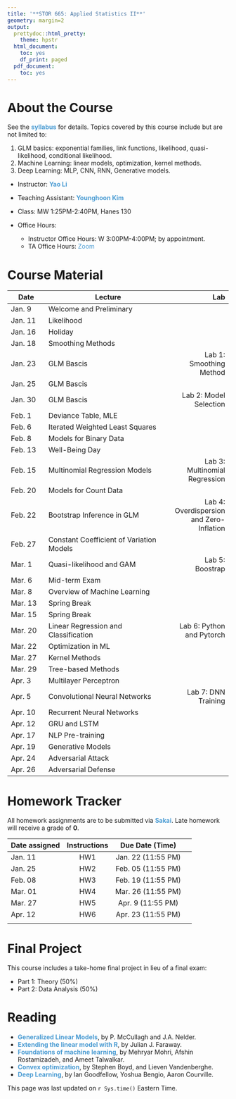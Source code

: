 ```yaml
---
title: '**STOR 665: Applied Statistics II**'
geometry: margin=2
output:
  prettydoc::html_pretty:
    theme: hpstr
  html_document:
    toc: yes
    df_print: paged
  pdf_document:
    toc: yes
---
```


<style type="text/css">

div {
color: #13294B;
}

#TOC {
  color: #4B9CD3;
}

.list-group-item.active, .list-group-item.active:focus, .list-group-item.active:hover {
  color: #4B9CD3;
  background-color: #13294B;
}

a:link {
    color: #4B9CD3;
    text-decoration: none;
}

a:visited {
        text-decoration: none;
color: #4B9CD3;

}
a:hover {
color: #4B9CD3;
background-color: #13294B;
}

.main-container {
  max-width: 300px;
  margin-left: auto;
  margin-right: auto;
}

.column {
  float: left;
  width: 50%;
}

.row:after {
  content: "";
  display: table;
  clear: both;
} 

</style>

# **About the Course**

See the **[syllabus](Syllabi/syllabus.pdf)** for details. Topics covered by this course include but are not limited to:

1. GLM basics: exponential families, link functions, likelihood, quasi-likelihood, conditional likelihood.
2. Machine Learning: linear models, optimization, kernel methods.
3. Deep Learning: MLP, CNN, RNN, Generative models.

- Instructor: **[Yao Li](https://liyao880.github.io/yaoli/)**

- Teaching Assistant: **[Younghoon Kim](https://stor.unc.edu/people/graduate-students/)**
    
- Class: MW 1:25PM-2:40PM, Hanes 130
    
- Office Hours:
    - Instructor Office Hours: W 3:00PM-4:00PM; by appointment.
    - TA Office Hours: [Zoom]()
    
# **Course Material**

| Date | Lecture | Lab|
|------|--------------------|-------:|
|Jan. 9| Welcome and Preliminary | |
|Jan. 11| Likelihood | |
|Jan. 16| Holiday | |
|Jan. 18| Smoothing Methods | |
|Jan. 23| GLM Bascis | Lab 1: Smoothing Method |
|Jan. 25| GLM Bascis | |
|Jan. 30| GLM Bascis | Lab 2: Model Selection|
|Feb. 1| Deviance Table, MLE | |
|Feb. 6| Iterated Weighted Least Squares | |
|Feb. 8| Models for Binary Data| |
|Feb. 13| Well-Being Day| |
|Feb. 15| Multinomial Regression Models| Lab 3: Multinomial Regression|
|Feb. 20| Models for Count Data| |
|Feb. 22| Bootstrap Inference in GLM|Lab 4: Overdispersion and Zero-Inflation |
|Feb. 27| Constant Coefficient of Variation Models||
|Mar. 1| Quasi-likelihood and GAM|Lab 5: Boostrap|
|Mar. 6| Mid-term Exam||
|Mar. 8| Overview of Machine Learning||
|Mar. 13| Spring Break||
|Mar. 15| Spring Break||
|Mar. 20| Linear Regression and Classification|Lab 6: Python and Pytorch|
|Mar. 22| Optimization in ML||
|Mar. 27| Kernel Methods||
|Mar. 29| Tree-based Methods||
|Apr. 3| Multilayer Perceptron||
|Apr. 5| Convolutional Neural Networks| Lab 7: DNN Training|
|Apr. 10| Recurrent Neural Networks||
|Apr. 12| GRU and LSTM ||
|Apr. 17| NLP Pre-training||
|Apr. 19| Generative Models||
|Apr. 24| Adversarial Attack||
|Apr. 26| Adversarial Defense||

# **Homework Tracker**

All homework assignments are to be submitted via **[Sakai](https://sakai.unc.edu/welcome/)**. Late homework will receive a grade of **0**.

| Date assigned | Instructions | Due Date (Time) |
|----------|:--------:|:-------------:|----------------:|
| Jan. 11  | HW1 |  Jan. 22 (11:55 PM) |
| Jan. 25  | HW2 |  Feb. 05 (11:55 PM) |
| Feb. 08  | HW3 |  Feb. 19 (11:55 PM) |
| Mar. 01  | HW4 |  Mar. 26 (11:55 PM) |
| Mar. 27  | HW5 |  Apr. 9 (11:55 PM) |
| Apr. 12  | HW6 |  Apr. 23 (11:55 PM) |
|          |        |           |

# **Final Project**

This course includes a take-home final project in lieu of a final exam:

- Part 1: Theory (50%)
- Part 2: Data Analysis (50%)

# **Reading**

- **[Generalized Linear Models](https://www.utstat.toronto.edu/~brunner/oldclass/2201s11/readings/glmbook.pdf)**, by P. McCullagh and J.A. Nelder. 
- **[Extending the linear model with R](https://englianhu.files.wordpress.com/2016/01/faraway-extending-the-linear-model-with-r-e28093-2006.pdf)**, by Julian J. Faraway.
- **[Foundations of machine learning](https://cs.nyu.edu/~mohri/mlbook/)**, by Mehryar Mohri, Afshin Rostamizadeh, and Ameet Talwalkar.
- **[Convex optimization](https://stanford.edu/~boyd/cvxbook/bv_cvxbook.pdf)**, by Stephen Boyd, and Lieven Vandenberghe.
- **[Deep Learning](https://www.deeplearningbook.org/)**, by Ian Goodfellow, Yoshua Bengio, Aaron Courville. 

This page was last updated on `r Sys.time()` Eastern Time.
